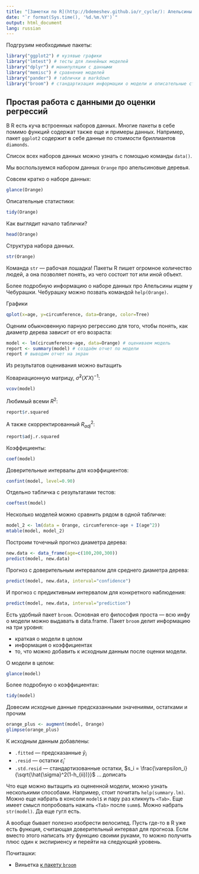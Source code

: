 ```yaml
---
title: "[Заметки по R](http://bdemeshev.github.io/r_cycle/): Апельсины и простая регрессия"
date: "`r format(Sys.time(), '%d.%m.%Y')`"
output: html_document
lang: russian
---
```


Подгрузим необходимые пакеты:

```r
library("ggplot2") # кузявые графики
library("lmtest") # тесты для линейных моделей
library("dplyr") # манипуляции с данными
library("memisc") # сравнение моделей
library("pander") # таблички в markdown
library("broom") # стандартизация информации о модели и описательные статистики
```

## Простая работа с данными до оценки регрессий

В R есть куча встроенных наборов данных. Многие пакеты в себе помимо функций содержат также еще и примеры данных. Например, пакет `ggplot2` содержит в себе данные по стоимости бриллиантов `diamonds`.

Список всех наборов данных можно узнать с помощью команды `data()`.


Мы воспользуемся набором данных `Orange` про апельсиновые деревья.

Совсем кратко о наборе данных:
```r
glance(Orange)
```

Описательные статистики:
```r
tidy(Orange) 
```

Как выглядит начало таблички?
```r
head(Orange)
```

Структура набора данных. 
```r
str(Orange)
```

Команда `str` --- рабочая лошадка! Пакеты R пишет огромное количество людей, а она позволяет понять, из чего состоит тот или иной объект.


Более подробную информацию о наборе данных про Апельсины ищем у Чебурашки. Чебурашку можно позвать командой `help(Orange)`.

Графики
```r
qplot(x=age, y=circumference, data=Orange, color=Tree)
```


Оценим обыкновенную парную регрессию для того, чтобы понять, как диаметр дерева зависит от его возраста: 

```r
model <- lm(circumference~age, data=Orange) # оцениваем модель
report <- summary(model) # создаём отчет по модели
report # выводим отчет на экран
```

Из результатов оценивания можно вытащить

Ковариационную матрицу, $\hat{\sigma}^2(X'X)^{-1}$:
```r
vcov(model)
```

Любимый всеми $R^2$:
```r
report$r.squared
```

А также скорректированный $R^2_{adj}$:
```r
report$adj.r.squared
```

Коэффициенты:
```r
coef(model)
```

Доверительные интервалы для коэффициентов:
```r
confint(model, level=0.90)
```

Отдельно табличка с результатами тестов:
```r
coeftest(model)
```

Несколько моделей можно сравнить рядом в одной табличке:
```r
model_2 <- lm(data = Orange, circumference~age + I(age^2))
mtable(model, model_2)
```



Построим точечный прогноз диаметра дерева:
```r
new.data <- data_frame(age=c(100,200,300))
predict(model, new.data)
```

Прогноз с доверительным интервалом для среднего диаметра дерева:
```r
predict(model, new.data, interval="confidence")
```


И прогноз с предиктивным интервалом для конкретного наблюдения:
```r
predict(model, new.data, interval="prediction")
```

Есть удобный пакет `broom`. Основная его философия проста --- всю инфу о модели можно выдавать в data.frame. Пакет `broom` делит информацию на три уровня: 

* краткая о модели в целом 
* информация о коэффициентах
* то, что можно добавить к исходным данным после оценки модели. 

О модели в целом:
```r
glance(model)
```


Более подробную о коэффициентах:
```r
tidy(model)
```

Довесим исходные данные предсказанными значениями, остатками и прочим
```r
orange_plus <- augment(model, Orange)
glimpse(orange_plus)
```

К исходным данным добавлены:

* `.fitted` --- предсказанные $\hat y_i$
* `.resid` --- остатки $\hat\varepsilon_i$
* `.std.resid` --- стандартизованные остатки, $s_i = \frac{\varepsilon_i}{\sqrt{\hat{\sigma}^2(1-h_{ii})}}$
...
дописать





Что еще можно вытащить из оцененной модели, можно узнать несколькими способами. Например, стоит почитать `help(summary.lm)`. Можно еще набрать в консоли `model$` и пару раз кликнуть `<Tab>`. Еще имеет смысл попробовать нажать `<Tab>` после `summ$`. Можно набрать `str(model)`. Да еще гугл есть.

А вообще бывает полезно изобрести велосипед. Пусть где-то в R уже есть функция, считающая доверительный интервал для прогноза. Если вместо этого написать эту функцию своими руками, то можно получить плюс один к экспириенсу и перейти на следующий уровень.


Почиташки:

* Виньетка [к пакету `broom`](https://github.com/dgrtwo/broom)